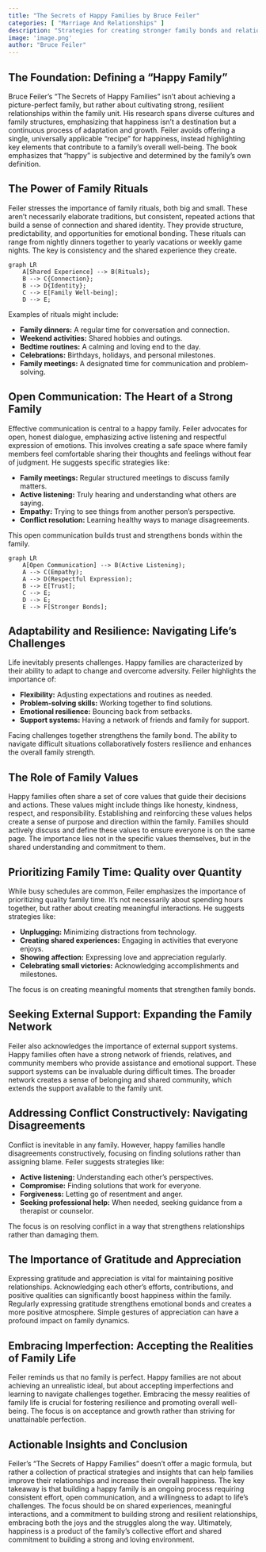 ```yaml
---
title: "The Secrets of Happy Families by Bruce Feiler"
categories: [ "Marriage And Relationships" ]
description: "Strategies for creating stronger family bonds and relationships"
image: 'image.png'
author: "Bruce Feiler"
---
```

## The Foundation:  Defining a "Happy Family"

Bruce Feiler's "The Secrets of Happy Families" isn't about achieving a picture-perfect family, but rather about cultivating strong, resilient relationships within the family unit.  His research spans diverse cultures and family structures, emphasizing that happiness isn't a destination but a continuous process of adaptation and growth.  Feiler avoids offering a single, universally applicable "recipe" for happiness, instead highlighting key elements that contribute to a family's overall well-being. The book emphasizes that "happy" is subjective and determined by the family's own definition.

## The Power of Family Rituals

Feiler stresses the importance of family rituals, both big and small. These aren't necessarily elaborate traditions, but consistent, repeated actions that build a sense of connection and shared identity.  They provide structure, predictability, and opportunities for emotional bonding.  These rituals can range from nightly dinners together to yearly vacations or weekly game nights.  The key is consistency and the shared experience they create.


```mermaid
graph LR
    A[Shared Experience] --> B(Rituals);
    B --> C{Connection};
    B --> D{Identity};
    C --> E[Family Well-being];
    D --> E;
```

Examples of rituals might include:

* **Family dinners:**  A regular time for conversation and connection.
* **Weekend activities:** Shared hobbies and outings.
* **Bedtime routines:** A calming and loving end to the day.
* **Celebrations:** Birthdays, holidays, and personal milestones.
* **Family meetings:** A designated time for communication and problem-solving.


## Open Communication:  The Heart of a Strong Family

Effective communication is central to a happy family.  Feiler advocates for open, honest dialogue, emphasizing active listening and respectful expression of emotions. This involves creating a safe space where family members feel comfortable sharing their thoughts and feelings without fear of judgment.  He suggests specific strategies like:

* **Family meetings:** Regular structured meetings to discuss family matters.
* **Active listening:**  Truly hearing and understanding what others are saying.
* **Empathy:**  Trying to see things from another person's perspective.
* **Conflict resolution:**  Learning healthy ways to manage disagreements.

This open communication builds trust and strengthens bonds within the family.


```mermaid
graph LR
    A[Open Communication] --> B(Active Listening);
    A --> C(Empathy);
    A --> D(Respectful Expression);
    B --> E[Trust];
    C --> E;
    D --> E;
    E --> F[Stronger Bonds];

```

##  Adaptability and Resilience: Navigating Life's Challenges

Life inevitably presents challenges. Happy families are characterized by their ability to adapt to change and overcome adversity.  Feiler highlights the importance of:

* **Flexibility:**  Adjusting expectations and routines as needed.
* **Problem-solving skills:**  Working together to find solutions.
* **Emotional resilience:**  Bouncing back from setbacks.
* **Support systems:**  Having a network of friends and family for support.


Facing challenges together strengthens the family bond. The ability to navigate difficult situations collaboratively fosters resilience and enhances the overall family strength.


## The Role of Family Values

Happy families often share a set of core values that guide their decisions and actions. These values might include things like honesty, kindness, respect, and responsibility.  Establishing and reinforcing these values helps create a sense of purpose and direction within the family.  Families should actively discuss and define these values to ensure everyone is on the same page.  The importance lies not in the specific values themselves, but in the shared understanding and commitment to them.


##  Prioritizing Family Time: Quality over Quantity

While busy schedules are common, Feiler emphasizes the importance of prioritizing quality family time. It’s not necessarily about spending hours together, but rather about creating meaningful interactions.  He suggests strategies like:

* **Unplugging:**  Minimizing distractions from technology.
* **Creating shared experiences:**  Engaging in activities that everyone enjoys.
* **Showing affection:**  Expressing love and appreciation regularly.
* **Celebrating small victories:**  Acknowledging accomplishments and milestones.

The focus is on creating meaningful moments that strengthen family bonds.



##  Seeking External Support: Expanding the Family Network

Feiler also acknowledges the importance of external support systems. Happy families often have a strong network of friends, relatives, and community members who provide assistance and emotional support.  These support systems can be invaluable during difficult times. The broader network creates a sense of belonging and shared community, which extends the support available to the family unit.

##  Addressing Conflict Constructively:  Navigating Disagreements

Conflict is inevitable in any family.  However, happy families handle disagreements constructively, focusing on finding solutions rather than assigning blame.  Feiler suggests strategies like:

* **Active listening:**  Understanding each other's perspectives.
* **Compromise:**  Finding solutions that work for everyone.
* **Forgiveness:**  Letting go of resentment and anger.
* **Seeking professional help:**  When needed, seeking guidance from a therapist or counselor.

The focus is on resolving conflict in a way that strengthens relationships rather than damaging them.



##  The Importance of Gratitude and Appreciation

Expressing gratitude and appreciation is vital for maintaining positive relationships.  Acknowledging each other's efforts, contributions, and positive qualities can significantly boost happiness within the family.  Regularly expressing gratitude strengthens emotional bonds and creates a more positive atmosphere.  Simple gestures of appreciation can have a profound impact on family dynamics.

##  Embracing Imperfection:  Accepting the Realities of Family Life

Feiler reminds us that no family is perfect.  Happy families are not about achieving an unrealistic ideal, but about accepting imperfections and learning to navigate challenges together.  Embracing the messy realities of family life is crucial for fostering resilience and promoting overall well-being.  The focus is on acceptance and growth rather than striving for unattainable perfection.


## Actionable Insights and Conclusion

Feiler's "The Secrets of Happy Families" doesn't offer a magic formula, but rather a collection of practical strategies and insights that can help families improve their relationships and increase their overall happiness.  The key takeaway is that building a happy family is an ongoing process requiring consistent effort, open communication, and a willingness to adapt to life's challenges. The focus should be on shared experiences, meaningful interactions, and a commitment to building strong and resilient relationships, embracing both the joys and the struggles along the way.  Ultimately, happiness is a product of the family's collective effort and shared commitment to building a strong and loving environment.


